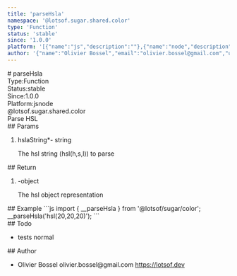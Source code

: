 ```yaml
---
title: 'parseHsla'
namespace: '@lotsof.sugar.shared.color'
type: 'Function'
status: 'stable'
since: '1.0.0'
platform: '[{"name":"js","description":""},{"name":"node","description":""}]'
author: '{"name":"Olivier Bossel","email":"olivier.bossel@gmail.com","url":"https://lotsof.dev"}'
---
```

<div class="docmap-mdx">
# parseHsla
<div class="_metas">
<div class="_type"><span class="_type-label">Type:</span><span class="_type-value">Function</span></div>
<div class="_status"><span class="_status-label">Status:</span><span class="_status-value -stable">stable</span></div>
<div class="_since"><span class="_since-label">Since:</span><span class="_since-value">1.0.0</span></div>
<div class="_platform"><span class="_platform-label">Platform:</span><span class="_platform-value -js">js</span><span class="_platform-value -node">node</span></div>
</div>
<div class="_namespace">@lotsof.sugar.shared.color</div>
<div class="_description typo-format typo-rhythm">
Parse HSL
</div>
<div class="_params">
## Params
<ol class="_list">
<li class="_item">
<span class="_name">hslaString<span class="_required">*</span></span><span class="_default">-</span> <span class="_type">string</span>
<p class="_description">The hsl string &lpar;hsl&lpar;h&comma;s&comma;l&rpar;&rpar; to parse</p>
</li>
</ol>
</div>
<div class="_return">
## Return
<ol class="_list">
<li class="_item">
<span class="_default">-</span><span class="_type">object</span>
<p class="_description">The hsl object representation</p>
</li>
</ol>
</div>
<div class="_examples">
## Example
```js
import { __parseHsla } from '@lotsof/sugar/color';
__parseHsla('hsl(20,20,20)');
```
</div>
<div class="_todo">
## Todo
<ul class="_list">
<li class="_item">
<span class="_description">tests</span>
<span class="_priority -normal">normal</span>
</li>
</ul>
</div>
<div class="_author">
## Author
<ul class="_list">
<li class="_item">
<span class="_name">Olivier Bossel</span>
<span class="_email">olivier.bossel@gmail.com</span>
<a href="https://lotsof.dev" target="_blank" class="_url">https://lotsof.dev</a>
</li>
</ul>
</div>
</div>